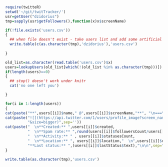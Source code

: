 ```r
require(twitteR)
setwd('~/git/twitTracker/')
usr=getUser("dzidorius")
tmp=sapply(usr$getFollowers(),function(x)x$screenName)

if(!file.exists('users.csv'))
{
  ## when file doesn't exist - take users list and add some artificial user
  write.table(c(as.character(tmp),'dzidorius'),'users.csv')
  
}

old_list=as.character(read.table('users.csv')$x)
users=lookupUsers(old_list[which(!(old_list %in% as.character(tmp)))])
if(length(users)==0)
{
  ## stop() doesn't work under knitr
  cat('no one left you')  

}
```


```r
for(i in 1:length(users))
{
cat(paste("**",users[[i]]$name," @",users[[i]]$screenName,"**", "\n===\n",sep=""))
cat(paste("![](https://api.twitter.com/1/users/profile_image?screen_name=",users[[i]]$screenName,
          "&size=bigger)",sep=''))
cat(paste("  \n**Created:** ",users[[i]]$created,
          "  \n**Spam rate:** ",round(users[[i]]$followersCount/users[[i]]$friendsCount,digits=2),
          "  \n**Activity:** " , users[[i]]$statusesCount,
          "  \n**Location:** ", users[[i]]$location,"  \n",users[[i]]$description,"  \n",
          "**Last status:** ",(users[[i]]$lastStatus$text),"\n\n",sep=""))
}
```

```r
write.table(as.character(tmp),'users.csv')
```